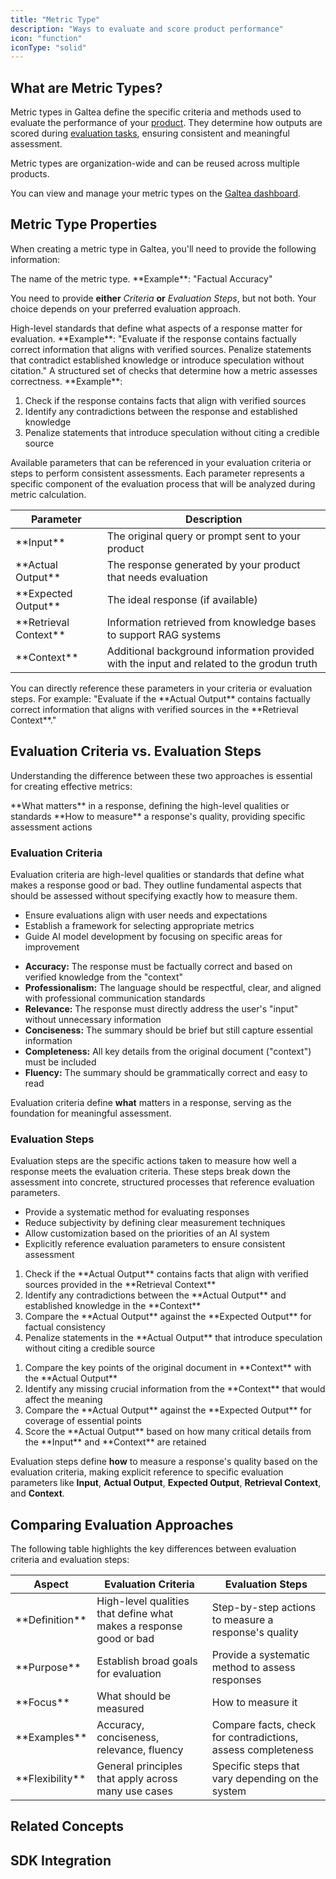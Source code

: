 ```yaml
---
title: "Metric Type"
description: "Ways to evaluate and score product performance"
icon: "function"
iconType: "solid"
---
```



## What are Metric Types?

Metric types in Galtea define the specific criteria and methods used to evaluate the performance of your [product](/concepts/product). They determine how outputs are scored during [evaluation tasks](/concepts/product/evaluation/task), ensuring consistent and meaningful assessment.

<Info>
  Metric types are organization-wide and can be reused across multiple products.
</Info>

You can view and manage your metric types on the [Galtea dashboard](https://platform.galtea.ai/metrics).

## Metric Type Properties

When creating a metric type in Galtea, you'll need to provide the following information:

<ResponseField name="Name" type="Text" required>
  The name of the metric type. **Example**: "Factual Accuracy"
</ResponseField>

<Note>You need to provide **either** *Criteria* **or** *Evaluation Steps*, but not both. Your choice depends on your preferred evaluation approach.</Note>

<ResponseField name="Criteria" type="Text" required="conditional">
  High-level standards that define what aspects of a response matter for evaluation. **Example**: "Evaluate if the response contains factually correct information that aligns with verified sources. Penalize statements that contradict established knowledge or introduce speculation without
  citation."
</ResponseField>

<ResponseField name="Evaluation Steps" type="Text List" required="conditional">
  A structured set of checks that determine how a metric assesses correctness. **Example**:
  <ol>
    <li>Check if the response contains facts that align with verified sources</li>
    <li>Identify any contradictions between the response and established knowledge</li>
    <li>Penalize statements that introduce speculation without citing a credible source</li>
  </ol>
</ResponseField>

<ResponseField name="Evaluation Parameters" type="Text List" required>
  Available parameters that can be referenced in your evaluation criteria or steps to perform consistent assessments. Each parameter represents a specific component of the evaluation process that will be analyzed during metric calculation.
  <table>
    <thead className='text-left'>
      <tr>
        <th>Parameter</th>
        <th>Description</th>
      </tr>
    </thead>
    <tbody>
      <tr>
        <td>**Input**</td>
        <td>The original query or prompt sent to your product</td>
      </tr>
      <tr>
        <td>**Actual Output**</td>
        <td>The response generated by your product that needs evaluation</td>
      </tr>
      <tr>
        <td>**Expected Output**</td>
        <td>The ideal response (if available)</td>
      </tr>
      <tr>
        <td>**Retrieval Context**</td>
        <td>Information retrieved from knowledge bases to support RAG systems</td>
      </tr>
      <tr>
        <td>**Context**</td>
        <td>Additional background information provided with the input and related to the grodun truth</td>
      </tr>
    </tbody>
  </table>

  <Info>
    You can directly reference these parameters in your criteria or evaluation steps. For example: "Evaluate if the **Actual Output** contains factually correct information that aligns with verified sources in the **Retrieval Context**."
  </Info>
</ResponseField>

## Evaluation Criteria vs. Evaluation Steps

Understanding the difference between these two approaches is essential for creating effective metrics:

<CardGroup cols={2}>
  <Card title="Evaluation Criteria" icon="bullseye">
    **What matters** in a response, defining the high-level qualities or standards
  </Card>
  <Card title="Evaluation Steps" icon="list-check">
    **How to measure** a response's quality, providing specific assessment actions
  </Card>
</CardGroup>

### Evaluation Criteria

Evaluation criteria are high-level qualities or standards that define what makes a response good or bad. They outline fundamental aspects that should be assessed without specifying exactly how to measure them.

<AccordionGroup>
  <Accordion title="Purpose">
    <ul>
      <li>Ensure evaluations align with user needs and expectations</li>
      <li>Establish a framework for selecting appropriate metrics</li>
      <li>Guide AI model development by focusing on specific areas for improvement</li>
    </ul>
  </Accordion>
  <Accordion title="Examples">
    <ul>
      <li>
        <strong>Accuracy:</strong> The response must be factually correct and based on verified knowledge from the "context"
      </li>
      <li>
        <strong>Professionalism:</strong> The language should be respectful, clear, and aligned with professional communication standards
      </li>
      <li>
        <strong>Relevance:</strong> The response must directly address the user's "input" without unnecessary information
      </li>
      <li>
        <strong>Conciseness:</strong> The summary should be brief but still capture essential information
      </li>
      <li>
        <strong>Completeness:</strong> All key details from the original document ("context") must be included
      </li>
      <li>
        <strong>Fluency:</strong> The summary should be grammatically correct and easy to read
      </li>
    </ul>
  </Accordion>
</AccordionGroup>

<Info>Evaluation criteria define **what** matters in a response, serving as the foundation for meaningful assessment.</Info>

### Evaluation Steps

Evaluation steps are the specific actions taken to measure how well a response meets the evaluation criteria. These steps break down the assessment into concrete, structured processes that reference evaluation parameters.

<AccordionGroup>
  <Accordion title="Purpose">
    <ul>
      <li>Provide a systematic method for evaluating responses</li>
      <li>Reduce subjectivity by defining clear measurement techniques</li>
      <li>Allow customization based on the priorities of an AI system</li>
      <li>Explicitly reference evaluation parameters to ensure consistent assessment</li>
    </ul>
  </Accordion>
  <Accordion title="Example: Accuracy Steps">
    <ol>
      <li>Check if the **Actual Output** contains facts that align with verified sources provided in the **Retrieval Context**</li>
      <li>Identify any contradictions between the **Actual Output** and established knowledge in the **Context**</li>
      <li>Compare the **Actual Output** against the **Expected Output** for factual consistency</li>
      <li>Penalize statements in the **Actual Output** that introduce speculation without citing a credible source</li>
    </ol>
  </Accordion>
  <Accordion title="Example: Completeness Steps">
    <ol>
      <li>Compare the key points of the original document in **Context** with the **Actual Output**</li>
      <li>Identify any missing crucial information from the **Context** that would affect the meaning</li>
      <li>Compare the **Actual Output** against the **Expected Output** for coverage of essential points</li>
      <li>Score the **Actual Output** based on how many critical details from the **Input** and **Context** are retained</li>
    </ol>
  </Accordion>
</AccordionGroup>

<Info>Evaluation steps define **how** to measure a response's quality based on the evaluation criteria, making explicit reference to specific evaluation parameters like **Input**, **Actual Output**, **Expected Output**, **Retrieval Context**, and **Context**.</Info>

## Comparing Evaluation Approaches

The following table highlights the key differences between evaluation criteria and evaluation steps:

<table>
  <thead>
    <tr>
      <th>Aspect</th>
      <th>Evaluation Criteria</th>
      <th>Evaluation Steps</th>
    </tr>
  </thead>
  <tbody>
    <tr>
      <td>**Definition**</td>
      <td>High-level qualities that define what makes a response good or bad</td>
      <td>Step-by-step actions to measure a response's quality</td>
    </tr>
    <tr>
      <td>**Purpose**</td>
      <td>Establish broad goals for evaluation</td>
      <td>Provide a systematic method to assess responses</td>
    </tr>
    <tr>
      <td>**Focus**</td>
      <td>What should be measured</td>
      <td>How to measure it</td>
    </tr>
    <tr>
      <td>**Examples**</td>
      <td>Accuracy, conciseness, relevance, fluency</td>
      <td>Compare facts, check for contradictions, assess completeness</td>
    </tr>
    <tr>
      <td>**Flexibility**</td>
      <td>General principles that apply across many use cases</td>
      <td>Specific steps that vary depending on the system</td>
    </tr>
  </tbody>
</table>

## Related Concepts

<CardGroup cols={2}>
  <EvaluationCard />
  <EvaluationTaskCard />
</CardGroup>

## SDK Integration

<SDKMetricsServiceCard />
